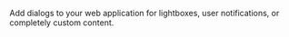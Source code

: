 Add dialogs to your web application for lightboxes, user notifications, or completely custom content.
